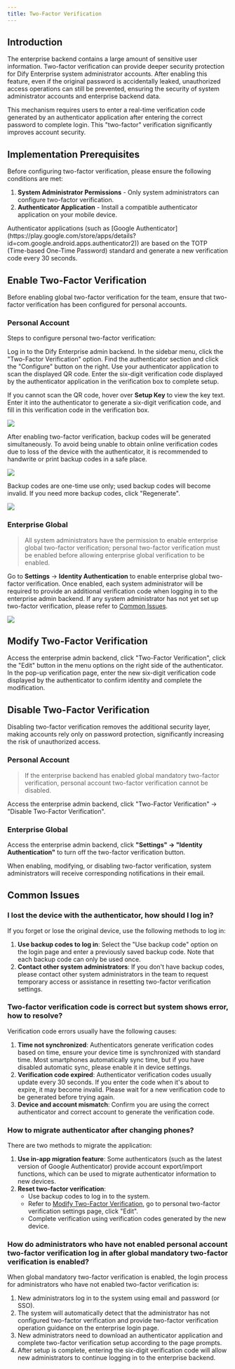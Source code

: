 ```yaml
---
title: Two-Factor Verification
---
```


## Introduction

The enterprise backend contains a large amount of sensitive user information. Two-factor verification can provide deeper security protection for Dify Enterprise system administrator accounts. After enabling this feature, even if the original password is accidentally leaked, unauthorized access operations can still be prevented, ensuring the security of system administrator accounts and enterprise backend data.

This mechanism requires users to enter a real-time verification code generated by an authenticator application after entering the correct password to complete login. This "two-factor" verification significantly improves account security.

## Implementation Prerequisites

Before configuring two-factor verification, please ensure the following conditions are met:

1. **System Administrator Permissions** - Only system administrators can configure two-factor verification.
2. **Authenticator Application** - Install a compatible authenticator application on your mobile device.

<Info>
Authenticator applications (such as [Google Authenticator](https://play.google.com/store/apps/details?id=com.google.android.apps.authenticator2)) are based on the TOTP (Time-based One-Time Password) standard and generate a new verification code every 30 seconds.
</Info>

## Enable Two-Factor Verification

Before enabling global two-factor verification for the team, ensure that two-factor verification has been configured for personal accounts.

### Personal Account

Steps to configure personal two-factor verification:

<Steps>
  <Step title="Access Admin Backend">
    Log in to the Dify Enterprise admin backend.
  </Step>
  <Step title="Open Two-Factor Verification Settings">
    In the sidebar menu, click the "Two-Factor Verification" option.
  </Step>
  <Step title="Configure Authenticator">
    Find the authenticator section and click the "Configure" button on the right.
  </Step>
  <Step title="Scan QR Code">
    Use your authenticator application to scan the displayed QR code.
  </Step>
  <Step title="Enter Verification Code">
    Enter the six-digit verification code displayed by the authenticator application in the verification box to complete setup.
  </Step>
</Steps>

If you cannot scan the QR code, hover over **Setup Key** to view the key text. Enter it into the authenticator to generate a six-digit verification code, and fill in this verification code in the verification box.

![](https://assets-docs.dify.ai/2025/04/fd6b474384081f4079aa453c45c07562.png)

After enabling two-factor verification, backup codes will be generated simultaneously. To avoid being unable to obtain online verification codes due to loss of the device with the authenticator, it is recommended to handwrite or print backup codes in a safe place.

![](https://assets-docs.dify.ai/2025/04/2c88c1492bf9a079df9ad4a25e1923ac.png)

Backup codes are one-time use only; used backup codes will become invalid. If you need more backup codes, click "Regenerate".

![](https://assets-docs.dify.ai/2025/04/8313cf497c66cfef7dee2a4ae816c32b.png)

### Enterprise Global

> All system administrators have the permission to enable enterprise global two-factor verification; personal two-factor verification must be enabled before allowing enterprise global verification to be enabled.

Go to **Settings** → **Identity Authentication** to enable enterprise global two-factor verification. Once enabled, each system administrator will be required to provide an additional verification code when logging in to the enterprise admin backend. If any system administrator has not yet set up two-factor verification, please refer to [Common Issues](#how-do-administrators-who-have-not-enabled-personal-account-two-factor-verification-log-in-after-global-mandatory-two-factor-verification-is-enabled).

![](https://assets-docs.dify.ai/2025/04/1271b3b0e39558465dbb79b17d1a9721.png)

## Modify Two-Factor Verification

Access the enterprise admin backend, click "Two-Factor Verification", click the "Edit" button in the menu options on the right side of the authenticator. In the pop-up verification page, enter the new six-digit verification code displayed by the authenticator to confirm identity and complete the modification.

## Disable Two-Factor Verification

<Warning>
Disabling two-factor verification removes the additional security layer, making accounts rely only on password protection, significantly increasing the risk of unauthorized access.
</Warning>

### Personal Account

> If the enterprise backend has enabled global mandatory two-factor verification, personal account two-factor verification cannot be disabled.

Access the enterprise admin backend, click "Two-Factor Verification" → "Disable Two-Factor Verification".

### Enterprise Global

Access the enterprise admin backend, click **"Settings" → "Identity Authentication"** to turn off the two-factor verification button.

<Note>
    When enabling, modifying, or disabling two-factor verification, system administrators will receive corresponding notifications in their email.
</Note>

## Common Issues

### I lost the device with the authenticator, how should I log in?

If you forget or lose the original device, use the following methods to log in:

1. **Use backup codes to log in**: Select the "Use backup code" option on the login page and enter a previously saved backup code. Note that each backup code can only be used once.
2. **Contact other system administrators**: If you don't have backup codes, please contact other system administrators in the team to request temporary access or assistance in resetting two-factor verification settings.

### Two-factor verification code is correct but system shows error, how to resolve?

Verification code errors usually have the following causes:

1. **Time not synchronized**: Authenticators generate verification codes based on time, ensure your device time is synchronized with standard time. Most smartphones automatically sync time, but if you have disabled automatic sync, please enable it in device settings.
2. **Verification code expired**: Authenticator verification codes usually update every 30 seconds. If you enter the code when it's about to expire, it may become invalid. Please wait for a new verification code to be generated before trying again.
3. **Device and account mismatch**: Confirm you are using the correct authenticator and correct account to generate the verification code.

### How to migrate authenticator after changing phones?

There are two methods to migrate the application:

1. **Use in-app migration feature**: Some authenticators (such as the latest version of Google Authenticator) provide account export/import functions, which can be used to migrate authenticator information to new devices.
2. **Reset two-factor verification**:
   - Use backup codes to log in to the system.
   - Refer to [Modify Two-Factor Verification](#modify-two-factor-verification), go to personal two-factor verification settings page, click "Edit".
   - Complete verification using verification codes generated by the new device.

### How do administrators who have not enabled personal account two-factor verification log in after global mandatory two-factor verification is enabled?

When global mandatory two-factor verification is enabled, the login process for administrators who have not enabled two-factor verification is:

1. New administrators log in to the system using email and password (or SSO).
2. The system will automatically detect that the administrator has not configured two-factor verification and provide two-factor verification operation guidance on the enterprise login page.
3. New administrators need to download an authenticator application and complete two-factor verification setup according to the page prompts.
4. After setup is complete, entering the six-digit verification code will allow new administrators to continue logging in to the enterprise backend.
